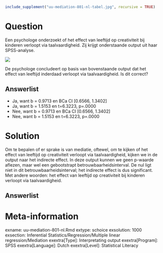 ```{r, echo = FALSE, results = "hide"}
include_supplement("uu-mediation-801-nl-tabel.jpg", recursive = TRUE)
```



Question
========
  
Een psychologe onderzoekt of het effect van leeftijd op creativiteit bij kinderen verloopt via taalvaardigheid. Zij krijgt onderstaande output uit haar SPSS-analyse. 

![](uu-mediation-801-nl-tabel.jpg)

De psychologe concludeert op basis van bovenstaande output dat het effect van leeftijd inderdaad verloopt via taalvaardigheid.  Is dit correct?
  
Answerlist
----------
* Ja, want b = 0.9713 en BCa CI [0.6566, 1.3402]
* Ja, want b = 1.5153 en t=6.3223, p=.0000
* Nee, want b = 0.9713 en BCa CI [0.6566, 1.3402]
* Nee, want b = 1.5153 en t=6.3223, p=.0000

Solution
========
Om te bepalen of er sprake is van mediatie, oftewel, om te kijken of het effect van leeftijd op creativiteit verloopt via taalvaardigheid, kijken we in de output naar het indirecte effect. In deze output kunnen we geen p-waarde aflezen, maar wel een gebootstrapt betrouwbaarheidsinterval. De nul ligt niet in dit betrouwbaarheidsinterval; het indirecte effect is dus significant. Met andere woorden: het effect van leeftijd op creativiteit bij kinderen verloopt via taalvaardigheid.   


Answerlist
----------



Meta-information
================
exname: uu-mediation-801-nl.Rmd
extype: schoice
exsolution: 1000
exsection: Inferential Statistics/Regression/Multiple linear regression/Mediation
exextra[Type]: Interpretating output
exextra[Program]: SPSS
exextra[Language]: Dutch
exextra[Level]: Statistical Literacy
